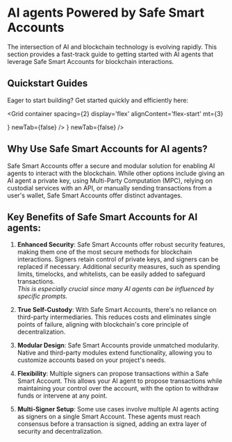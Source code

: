 
# AI agents Powered by Safe Smart Accounts

The intersection of AI and blockchain technology is evolving rapidly. 
This section provides a fast-track guide to getting started with AI agents that leverage Safe Smart Accounts for blockchain interactions.

## Quickstart Guides

Eager to start building? Get started quickly and efficiently here:

<Grid
  container
  spacing={2}
  display='flex'
  alignContent='flex-start'
  mt={3}
>
  <Grid item xs={12} md={6} flex="1">
    <CustomCard
      title={'Quickstart Guides'}
      description={'Equip your AI agent with the most secure, advanced and flexible Smart Accounts, quick and simple.'}
      url={'./ai-agent-quickstarts/introduction'}
      icon={<Lock />}
      newTab={false}
    />
  </Grid>
  <Grid item xs={12} md={6}>
    <CustomCard
      title={'Example Actions'}
      description={'Let your AI agent trade tokens on the most popular exchanges or interact with DeFi protocols.'}
      url={'./ai-agent-actions/introduction'}
      icon={<SafeCore />}
      newTab={false}
    />
  </Grid>
</Grid>

## Why Use Safe Smart Accounts for AI agents?

Safe Smart Accounts offer a secure and modular solution for enabling AI agents to interact with the blockchain. 
While other options include giving an AI agent a private key, using Multi-Party Computation (MPC), relying on custodial services with an API, or manually sending transactions from a user's wallet, Safe Smart Accounts offer distinct advantages.

## Key Benefits of Safe Smart Accounts for AI agents:

1. **Enhanced Security**: Safe Smart Accounts offer robust security features, making them one of the most secure methods for blockchain interactions. 
Signers retain control of private keys, and signers can be replaced if necessary. Additional security measures, such as spending limits, timelocks, and whitelists, can be easily added to safeguard transactions.  
*This is especially crucial since many AI agents can be influenced by specific prompts.*

2. **True Self-Custody**: With Safe Smart Accounts, there's no reliance on third-party intermediaries. 
This reduces costs and eliminates single points of failure, aligning with blockchain's core principle of decentralization.

3. **Modular Design**: Safe Smart Accounts provide unmatched modularity. Native and third-party modules extend functionality, allowing you to customize accounts based on your project's needs.

4. **Flexibility**: Multiple signers can propose transactions within a Safe Smart Account. 
This allows your AI agent to propose transactions while maintaining your control over the account, with the option to withdraw funds or intervene at any point.

5. **Multi-Signer Setup**: Some use cases involve multiple AI agents acting as signers on a single Smart Account. 
These agents must reach consensus before a transaction is signed, adding an extra layer of security and decentralization.
